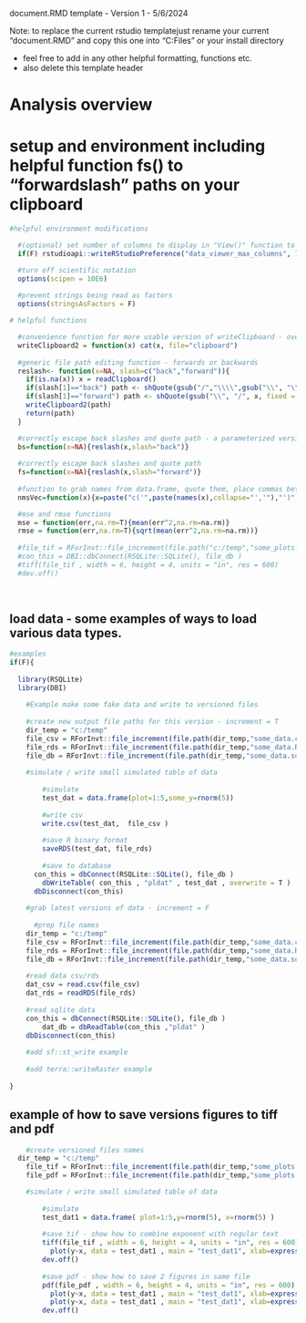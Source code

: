   document.RMD template - Version 1 - 5/6/2024 
  
  Note: to replace the current rstudio templatejust rename your current "document.RMD" and copy this one into "C:\Program Files\RStudio\resources\app\resources\templates" or your install directory 
  
  - feel free to add in any other helpful formatting, functions etc.
  - also delete this template header



# Analysis overview 



# setup and environment including helpful function fs() to "forwardslash" paths on your clipboard

```r

#helpful environment modifications

  #(optional) set number of columns to display in "View()" function to 1000 - revert to 50 if you don't like the behavior
  if(F) rstudioapi::writeRStudioPreference("data_viewer_max_columns", 1000L)

  #turn off scientific notation 
  options(scipen = 10E6)
  
  #prevent strings being read as factors
  options(stringsAsFactors = F)

# helpful functions

  #convenience function for more usable version of writeClipboard - overcomes newline issues
  writeClipboard2 = function(x) cat(x, file="clipboard")
  
  #generic file path editing function - forwards or backwards
  reslash<- function(x=NA, slash=c("back","forward")){
    if(is.na(x)) x = readClipboard()
    if(slash[1]=="back") path <- shQuote(gsub("/","\\\\",gsub("\\", "\\\\", x, fixed = TRUE), fixed = TRUE))
    if(slash[1]=="forward") path <- shQuote(gsub("\\", "/", x, fixed = TRUE))
    writeClipboard2(path)
    return(path)
  }

  #correctly escape back slashes and quote path - a parameterized version o f   
  bs=function(x=NA){reslash(x,slash="back")}
  
  #correctly escape back slashes and quote path   
  fs=function(x=NA){reslash(x,slash="forward")}
  
  #function to grab names from data.frame, quote them, place commas between them, and send to clipboard
  nmsVec=function(x){x=paste("c('",paste(names(x),collapse="','"),"')",sep=""); writeClipboard2(x);return(x)}

  #mse and rmse functions
  mse = function(err,na.rm=T){mean(err^2,na.rm=na.rm)} 
  rmse = function(err,na.rm=T){sqrt(mean(err^2,na.rm=na.rm))}   
  
  #file_tif = RForInvt::file_increment(file.path("c:/temp","some_plots.tif"), increment=T)
  #con_this = DBI::dbConnect(RSQLite::SQLite(), file_db )
  #tiff(file_tif , width = 6, height = 4, units = "in", res = 600)
  #dev.off()
  
  
```

## load data - some examples of ways to load various data types. 

```r

#examples
if(F){ 
	
  library(RSQLite)
  library(DBI)
	
	#Example make some fake data and write to versioned files 
  
  	#create new output file paths for this version - increment = T  
    dir_temp = "c:/temp"
  	file_csv = RForInvt::file_increment(file.path(dir_temp,"some_data.csv"), increment=T)
  	file_rds = RForInvt::file_increment(file.path(dir_temp,"some_data.RDS"), increment=T)
  	file_db = RForInvt::file_increment(file.path(dir_temp,"some_data.sqlite"), increment=T)
  	
  	#simulate / write small simulated table of data
  	
  		#simulate
  		test_dat = data.frame(plot=1:5,some_y=rnorm(5))
  		
  		#write csv
  		write.csv(test_dat,  file_csv )
  		
  		#save R binary format
  		saveRDS(test_dat, file_rds)
  		
  		#save to database
  	  con_this = dbConnect(RSQLite::SQLite(), file_db )
  	  	dbWriteTable( con_this , "pldat" , test_dat , overwrite = T )
  	  dbDisconnect(con_this)  
	
	#grab latest versions of data - increment = F
	  
	  #prep file names
    dir_temp = "c:/temp"
  	file_csv = RForInvt::file_increment(file.path(dir_temp,"some_data.csv"), increment=F)
  	file_rds = RForInvt::file_increment(file.path(dir_temp,"some_data.RDS"), increment=F)
  	file_db = RForInvt::file_increment(file.path(dir_temp,"some_data.sqlite"), increment=F)
  	
  	#read data csv/rds
  	dat_csv = read.csv(file_csv)
  	dat_rds = readRDS(file_rds)
  	
  	#read sqlite data
    con_this = dbConnect(RSQLite::SQLite(), file_db )
    	dat_db = dbReadTable(con_this ,"pldat" )
    dbDisconnect(con_this)  
    
    #add sf::st_write example
    
    #add terra::writeRaster example
    
}


```

## example of how to save versions figures to tiff and pdf

```r

	#create versioned files names
  dir_temp = "c:/temp"
	file_tif = RForInvt::file_increment(file.path(dir_temp,"some_plots.tif"), increment=T)
	file_pdf = RForInvt::file_increment(file.path(dir_temp,"some_plots.pdf"), increment=T)

	#simulate / write small simulated table of data
	
		#simulate
		test_dat1 = data.frame( plot=1:5,y=rnorm(5), x=rnorm(5) )
		
		#save tif - show how to combine exponent with regular text
		tiff(file_tif , width = 6, height = 4, units = "in", res = 600)
		  plot(y~x, data = test_dat1 , main = "test_dat1", xlab=expression(paste("bigfoot height ",cm^2)), ylab="ft")
		dev.off()
		
		#save pdf - show how to save 2 figures in same file
		pdf(file_pdf , width = 6, height = 4, units = "in", res = 600)
		  plot(y~x, data = test_dat1 , main = "test_dat1", xlab=expression(paste("bigfoot height ",cm^2)), ylab="ft")
		  plot(y~x, data = test_dat1 , main = "test_dat1", xlab=expression(paste("bigfoot height ",cm^2)), ylab="ft")
		dev.off()



```

## 

```r

```

## 

```r

```

## 

```r

```


## 

```r

```

## 

```r

```

## 

```r

```
